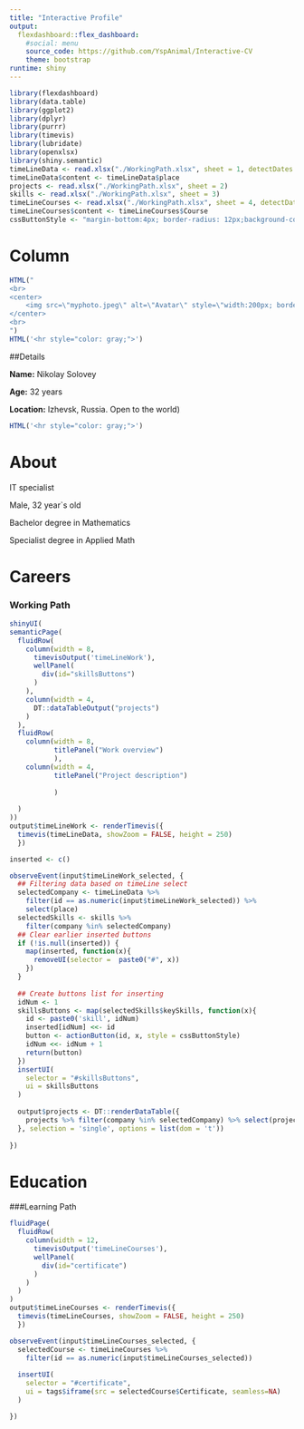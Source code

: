 ```yaml
---
title: "Interactive Profile"
output: 
  flexdashboard::flex_dashboard:
    #social: menu
    source_code: https://github.com/YspAnimal/Interactive-CV
    theme: bootstrap
runtime: shiny
---
```


```r
library(flexdashboard)
library(data.table)
library(ggplot2)
library(dplyr)
library(purrr)
library(timevis)
library(lubridate)
library(openxlsx)
library(shiny.semantic)
timeLineData <- read.xlsx("./WorkingPath.xlsx", sheet = 1, detectDates = TRUE)
timeLineData$content <- timeLineData$place
projects <- read.xlsx("./WorkingPath.xlsx", sheet = 2)
skills <- read.xlsx("./WorkingPath.xlsx", sheet = 3)
timeLineCourses <- read.xlsx("./WorkingPath.xlsx", sheet = 4, detectDates = TRUE)
timeLineCourses$content <- timeLineCourses$Course
cssButtonStyle <- "margin-bottom:4px; border-radius: 12px;background-color: white; color: gray"


```

Column {.sidebar}
======================
```r
HTML("
<br>
<center>
    <img src=\"myphoto.jpeg\" alt=\"Avatar\" style=\"width:200px; border-radius:50%\">
</center>
<br>
")
HTML('<hr style="color: gray;">')
```

##Details

**Name:**
Nikolay Solovey

**Age:**
32 years

**Location:**
Izhevsk, Russia. Open to the world)
```r
HTML('<hr style="color: gray;">')
```

About {data-icon="fa-user"}
======================

IT specialist

Male, 32 year`s old

Bachelor degree in Mathematics

Specialist degree in Applied Math






Careers {data-icon="fa-building"}
======================
### Working Path
```r
shinyUI(
semanticPage(
  fluidRow(
    column(width = 8,
      timevisOutput('timeLineWork'),
      wellPanel(
        div(id="skillsButtons")
      )
    ),
    column(width = 4,
      DT::dataTableOutput("projects")       
    )
  ),
  fluidRow(
    column(width = 8,
           titlePanel("Work overview")
           ),
    column(width = 4,
           titlePanel("Project description")
           
           )
    
  )
))
output$timeLineWork <- renderTimevis({
  timevis(timeLineData, showZoom = FALSE, height = 250)
  })

inserted <- c()

observeEvent(input$timeLineWork_selected, {
  ## Filtering data based on timeLine select
  selectedCompany <- timeLineData %>% 
    filter(id == as.numeric(input$timeLineWork_selected)) %>% 
    select(place)
  selectedSkills <- skills %>% 
    filter(company %in% selectedCompany)
  ## Clear earlier inserted buttons
  if (!is.null(inserted)) {
    map(inserted, function(x){
      removeUI(selector =  paste0("#", x))
    })
  }
  
  ## Create buttons list for inserting
  idNum <- 1
  skillsButtons <- map(selectedSkills$keySkills, function(x){
    id <- paste0('skill', idNum)
    inserted[idNum] <<- id
    button <- actionButton(id, x, style = cssButtonStyle)
    idNum <<- idNum + 1
    return(button)
  })
  insertUI(
    selector = "#skillsButtons", 
    ui = skillsButtons
  )
  
  output$projects <- DT::renderDataTable({
    projects %>% filter(company %in% selectedCompany) %>% select(project, status)
  }, selection = 'single', options = list(dom = 't'))
  
})

```

Education {data-icon="fa-graduation-cap"}
======================
###Learning Path

```r
fluidPage(
  fluidRow(
    column(width = 12,
      timevisOutput('timeLineCourses'),
      wellPanel(
        div(id="certificate")
      )
    )
  )
)
output$timeLineCourses <- renderTimevis({
  timevis(timeLineCourses, showZoom = FALSE, height = 250)
  })

observeEvent(input$timeLineCourses_selected, {
  selectedCourse <- timeLineCourses %>% 
    filter(id == as.numeric(input$timeLineCourses_selected))
  
  insertUI(
    selector = "#certificate", 
    ui = tags$iframe(src = selectedCourse$Certificate, seamless=NA)
  )

})
```


